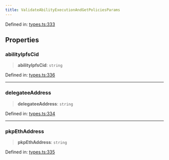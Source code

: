 ```yaml
---
title: ValidateAbilityExecutionAndGetPoliciesParams
---
```


Defined in: [types.ts:333](https://github.com/LIT-Protocol/Vincent/blob/4f61b0b06d818c2273457b0cc8a4e68ed21a72ed/packages/libs/contracts-sdk/src/types.ts#L333)

## Properties

### abilityIpfsCid

> **abilityIpfsCid**: `string`

Defined in: [types.ts:336](https://github.com/LIT-Protocol/Vincent/blob/4f61b0b06d818c2273457b0cc8a4e68ed21a72ed/packages/libs/contracts-sdk/src/types.ts#L336)

***

### delegateeAddress

> **delegateeAddress**: `string`

Defined in: [types.ts:334](https://github.com/LIT-Protocol/Vincent/blob/4f61b0b06d818c2273457b0cc8a4e68ed21a72ed/packages/libs/contracts-sdk/src/types.ts#L334)

***

### pkpEthAddress

> **pkpEthAddress**: `string`

Defined in: [types.ts:335](https://github.com/LIT-Protocol/Vincent/blob/4f61b0b06d818c2273457b0cc8a4e68ed21a72ed/packages/libs/contracts-sdk/src/types.ts#L335)
